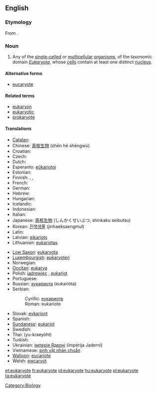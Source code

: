 ==English==

===Etymology===
From {{prefix|eu|}} {{confix|kary|ote}}.

===Noun===
{{wikipedia}}
{{en-noun}}

# Any of the [[single-celled]] or [[multicellular]] [[organism]]s, of the taxonomic domain ''[[Eukaryota]]'', whose [[cell]]s contain at least one distinct [[nucleus]].

====Alternative forms====
* [[eucaryote]]

====Related terms====
* [[eukaryon]]
* [[eukaryotic]]
* [[prokaryote]]

====Translations====
{{trans-top|any of the single-celled or multicellular organisms whose cells contain at least one distinct nucleus}}
* [[Catalan]]: {{t|ca|eucariota|m}}
* Chinese: [[真核生物]] (zhēn hé shēngwù)
* Croatian: {{t|hr|eukariot|m|alt=eukarìōt}}
* Czech: {{t-|cs|eukaryota}}
* Dutch: {{t+|nl|eukaryoten|p}}
* Esperanto: [[eŭkariotoj]] {{p}}
* Estonian: {{t+|et|eukarüoot|p}}
* Finnish: {{t-|fi|aitotumainen}}, {{t-|fi|aitotumallinen}}, {{t-|fi|eukaryootti}}
* French: {{t+|fr|eucaryote}}
* German: {{t-|de|Eukaryote}}
* Hebrew: {{t+|he|איקריוטיים|p}}
* Hungarian: {{t|hu|eukarióta}}
* Icelandic: {{t-|is|heilkjörnungur|m}}
* Indonesian: {{t-|id|eukaryota|xs=Indonesian}}
* Italian: {{t-|it|eucariota|m}}
* Japanese: [[真核生物]] (しんかくせいぶつ, shinkaku seibutsu)
* Korean: [[진핵생물]] (jinhaeksaengmul)
* Latin: {{t-|la|eukaryota|f}}
* Latvian: [[eikariots]]
* Lithuanian: [[eukariotas]] {{m}}
{{trans-mid}}
* [[Low Saxon]]: [[eukaryota]]
* [[Luxembourgish]]: [[eukaryoten]] {{p}}
* Norwegian: {{t|no|eukaryoter}}
* [[Occitan]]: [[eukarya]] {{f}}
* Polish: [[jądrowiec]] {{m}}, [[eukariot]] {{m}}
* Portuguese: {{t-|pt|eukaryota|f}}
* Russian: [[эукариота]] (eukarióta) {{f}}
* Serbian:
*: Cyrillic: [[еукариоте]]
*: Roman: eukariote
* Slovak: [[evkariont]]
* Spanish: {{t+|es|eucarionte|f}}
* [[Sundanese]]: [[eukariot]]
* Swedish: {{t|sv|eukaryoter}}
* Thai: {{Thai|[[ยูแคริโอต]]}} (yu-kraeyòht)
* Turkish: {{t|tr|ökaryot}}
* Ukrainian: [[імперія Ядерні]] (impérija Jaderni) {{f}}
* Vietnamese: [[sinh vật nhân chuẩn]]
* [[Walloon]]: [[eucariote]]
* Welsh: [[ewcaryot]]
{{trans-bottom}}

[[Category:Biology]]

[[et:eukaryote]]
[[fr:eukaryote]]
[[id:eukaryote]]
[[hu:eukaryote]]
[[pl:eukaryote]]
[[ta:eukaryote]]